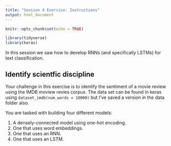 ```yaml
---
title: "Session 4 Exercise: Instructions"
output: html_document
---
```


```r
knitr::opts_chunk$set(echo = TRUE)

library(tidyverse)
library(keras)
```

In this session we saw how to develop RNNs (and specifically LSTMs) for text classification.

## Identify scientfic discipline

Your challenge in this exercise is to identify the sentiment of a movie review using the IMDB moview revies corpus. The data set can be found in keras using `dataset_imdb(num_words = 10000)` but I've saved a version in the data folder also.

You are tasked with building four different models:

1. A densely-connected model using one-hot encoding.
2. One that uses word embeddings.
3. One that uses an RNN.
4. One that uses an LSTM.